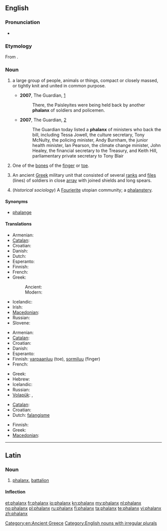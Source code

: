 {{also|Phalanx}}
==English==
{{wikipedia|dab=Phalanx}}

===Pronunciation===
* {{audio|en-us-phalanx.ogg|Audio (US)}}

===Etymology===
From {{etyl|grc|en}} {{term|φάλαγξ|tr=phalanks||battle order, array|lang=grc|sc=polytonic}}.

===Noun===
{{en-noun|es|pl2=phalanges}}

# {{context|plural '''phalanxes'''}} a large group of people, animals or things, compact or closely massed, or tightly knit and united in common purpose.
#* '''2007''', The Guardian, [http://www.guardian.co.uk/commentisfree/story/0,,2073710,00.html]
#*: There, the Paisleyites were being held back by another '''phalanx''' of soldiers and policemen.
#* '''2007''', The Guardian, [http://www.guardian.co.uk/freedom/Story/0,,2065311,00.html]
#*: The Guardian today listed a '''phalanx''' of ministers who back the bill, including Tessa Jowell, the culture secretary, Tony McNulty, the policing minister, Andy Burnham, the junior health minister, Ian Pearson, the climate change minister, John Healey, the financial secretary to the Treasury, and Keith Hill, parliamentary private secretary to Tony Blair
# {{skeleton|plural '''phalanges'''}} One of the [[bone]]s of the [[finger]] or [[toe]].
# {{historical|plural '''phalanxes'''}} An ancient [[Greek]] military unit that consisted of several [[rank]]s and [[file]]s (lines) of soldiers in close [[array]] with joined shields and long spears.
# (''historical sociology'') A [[Fourierite]] utopian community; a [[phalanstery]].

====Synonyms====
* {{sense|anatomy, bone of the finger or toe}} [[phalange]]

====Translations====
{{trans-top|ancient Greek military unit}}
* Armenian: {{t-|hy|փաղանգ|tr=p'aġang}}
* [[Catalan]]: {{t-|ca|falange|f}}
* Croatian: {{t|hr|falanga|f|alt=fàlānga}}
* Danish: {{t|da|falanks|c}}
* Dutch: {{t-|nl|falanx}}
* Esperanto: {{t|eo|falango}}
* Finnish: {{t+|fi|falangi}}
* French: {{t+|fr|phalange|f}}
* Greek:
*: Ancient: {{tø|grc|φάλαγξ|f|sc=polytonic|xs=Ancient Greek}}
*: Modern: {{t+|el|φάλαγγα|f}}
{{trans-mid}}
* Icelandic: {{t|is|kjúka|f}}
* Irish: {{t-|ga|falang|m|xs=Irish}}
* [[Macedonian]]: {{t-|mk|фаланга|f|tr=falánga}}
* Russian: {{t+|ru|фаланга|f|tr=falánga}}
* Slovene: {{t|sl|falanga|f}}
{{trans-bottom}}

{{trans-top|finger or toe bone}}
* Armenian: {{t|hy|մատնահատված|tr=matnahatvaç}}
* [[Catalan]]: {{t-|ca|falange|f}}
* Croatian: {{t|hr|falanga|f|alt=fàlānga}}
* Danish: {{t|da|falanks|c}}
* Esperanto: {{t|eo|falango}}
* Finnish: [[varpaanluu]] (toe), [[sormiluu]] (finger)
* French: {{t+|fr|phalange|f}}
{{trans-mid}}
* Greek: {{t+|el|φάλαγγα|f}}
* Hebrew: {{t+|he|גליל|m|alt=גָּלִיל|tr=galíl}}
* Icelandic: {{t|is|kjúka|f}}
* Russian: {{t+|ru|фаланга|f|tr=falánga}}
* [[Volapük]]: {{qualifier|finger}} {{t|vo|doatabomil}}, {{qualifier|toe}} {{t|vo|teanabomil}}
{{trans-bottom}}

{{trans-top|large group of animals, plants, or people}}
{{trans-mid}}
{{trans-bottom}}

{{trans-top|large group of people}}
* [[Catalan]]: {{t-|ca|falange|f}}
* Croatian: {{t|hr|falanga|f|alt=fàlānga}}
* Dutch: [[falangisme]]
{{trans-mid}}
* Finnish: {{t+|fi|falangi}}
* Greek: {{t+|el|φάλαγγα|f}}
* [[Macedonian]]: {{t-|mk|фаланга|f|tr=falánga}}
{{trans-bottom}}

[[Category:en:Ancient Greece]]
[[Category:English nouns with irregular plurals]]

----

==Latin==

===Noun===
{{la-noun|phalanx|phalangis|phalangis|f|third}}

# [[#English|phalanx]], [[battalion]]

====Inflection====
{{la-decl-3rd|phalanx|phalanx|phalang|phalang}}

[[et:phalanx]]
[[fr:phalanx]]
[[io:phalanx]]
[[kn:phalanx]]
[[my:phalanx]]
[[nl:phalanx]]
[[no:phalanx]]
[[pl:phalanx]]
[[ru:phalanx]]
[[fi:phalanx]]
[[ta:phalanx]]
[[te:phalanx]]
[[vi:phalanx]]
[[zh:phalanx]]